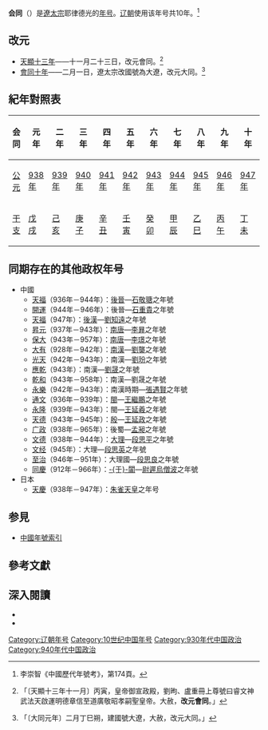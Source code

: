 {{Eranamebox|年号=会同
|起讫时间= 938年十一月－947年正月
|政权=[[辽朝|辽朝]]
|帝王= [[遼太宗|遼太宗]]耶律德光
|历时=10年
|timeline= <timeline>
ImageSize  = width:200 height:50
PlotArea   = width:180 height:30 left:10 bottom:20
TimeAxis   = orientation:horizontal
DateFormat = yyyy
Period     = from:916 till:1125
AlignBars  = early
ScaleMajor = increment:50 start:916
Colors =
  id:canvas value:rgb(1,1,0.85)
BackgroundColors = canvas:canvas
PlotData =
  width:15 color:black
  bar:era from:start till:end
  bar:era from:938 till:947 color:red
</timeline>
|说明= <span style="color: red">会同</span>在'''辽代'''时期的位置。
}}
'''会同'''（{{kj|938年|十一月|947年|正月}}）是[[遼太宗|遼太宗]]耶律德光的[[年号|年号]]。[[辽朝|辽朝]]使用该年号共10年。<ref>李崇智《中國歷代年號考》，第174頁。</ref>

==改元==
*[[938年|天顯十三年]]——十一月二十三日，改元會同。<ref>{{cite wikisource|title=遼史本紀第四太宗下|last=脫脫|wslink=zh:遼史/卷4}}「〔天顯十三年十一月〕丙寅，皇帝御宣政殿，劉昫、盧重冊上尊號曰睿文神武法天啟運明德章信至道廣敬昭孝嗣聖皇帝。大赦，'''改元會同'''。」</ref>
*[[947年|會同十年]]——二月一日，遼太宗改國號為大遼，改元大同。<ref>{{cite wikisource|title=遼史本紀第四太宗下|last=脫脫|wslink=zh:遼史/卷4}}「〔大同元年〕二月丁巳朔，建國號大遼，大赦，改元大同。」</ref>

==紀年對照表==
{| class="wikitable"  style="text-align:center"
!会同!!元年!!二年!!三年!!四年!!五年!!六年!!七年!!八年!!九年!!十年
|-
![[公元|公元]]
|[[938年|938年]]||[[939年|939年]]||[[940年|940年]]||[[941年|941年]]||[[942年|942年]]||[[943年|943年]]||[[944年|944年]]||[[945年|945年]]||[[946年|946年]]||[[947年|947年]]
|-
![[干支|干支]]
|[[戊戌|戊戌]]||[[己亥|己亥]]||[[庚子|庚子]]||[[辛丑|辛丑]]||[[壬寅|壬寅]]||[[癸卯|癸卯]]||[[甲辰|甲辰]]||[[乙巳|乙巳]]||[[丙午|丙午]]||[[丁未|丁未]]
|}

==同期存在的其他政权年号==
*中國
**[[天福_(后晋)|天福]]（936年－944年）：[[後晉|後晉]]—[[石敬瑭|石敬瑭]]之年號
**[[开运_(后晋)|開運]]（944年－946年）：後晉—[[石重貴|石重貴]]之年號
**[[天福_(后晋)|天福]]（947年）：[[後漢|後漢]]—[[劉知遠|劉知遠]]之年號
**[[昇元|昇元]]（937年－943年）：[[南唐|南唐]]—[[李昪|李昪]]之年號
**[[保大_(南唐)|保大]]（943年－957年）：[[南唐|南唐]]—[[李璟_(南唐)|李璟]]之年號
**[[大有_(年號)|大有]]（928年－942年）：[[南汉|南漢]]—[[劉龑|劉龑]]之年號
**[[光天_(南汉)|光天]]（942年－943年）：南漢—[[劉玢|劉玢]]之年號
**[[應乾|應乾]]（943年）：南漢—[[劉晟|劉晟]]之年號
**[[乾和|乾和]]（943年－958年）：南漢—劉晟之年號
**[[永乐_(张遇贤)|永樂]]（942年－943年）：南漢時期—[[張遇賢|張遇賢]]之年號
**[[通文|通文]]（936年－939年）：[[闽国|閩]]—[[王繼鵬|王繼鵬]]之年號
**[[永隆_(闽)|永隆]]（939年－943年）：閩—[[王延羲|王延羲]]之年號
**[[天德_(闽)|天德]]（943年－945年）：[[闽国|殷]]—[[王延政|王延政]]之年號
**[[广政|广政]]（938年－965年）：後蜀—[[孟昶|孟昶]]之年號
**[[文德_(大理)|文德]]（938年－944年）：[[大理國|大理]]—[[段思平|段思平]]之年號
**[[文经|文经]]（945年）：大理—[[段思英|段思英]]之年號
**[[至治_(大理)|至治]]（946年－951年）：大理國—[[段思良|段思良]]之年號
**[[同慶_(于闐)|同慶]]（912年－966年）：[[于阗|-{于}-闐]]—[[尉遲烏僧波|尉遲烏僧波]]之年號
*日本
**[[天慶_(日本)|天慶]]（938年－947年）：[[朱雀天皇|朱雀天皇]]之年号

==参見==
*[[中国年号列表#遼|中國年號索引]]

==參考文獻==
{{Reflist}}

==深入閱讀==
<div>
*{{Cite book|author=[[李崇智|李崇智]]|title=中國歷代年號考|format=|url=|date=2004年12月|publisher=中華書局|location=北京|id=ISBN 7101025129}}
*{{Cite book|author=[[鄧洪波|鄧洪波]]|title=東亞歷史年表|format=pdf|url=http://www.eastasia.ntu.edu.tw/chinese/05_a04.htm|date=2005年3月|publisher=國立臺灣大學東亞經典與文化研究計劃|location=臺北|id=ISBN 9789860005189|access-date=2021-11-26|archive-date=2007-08-25|archive-url=https://web.archive.org/web/20070825002742/http://www.eastasia.ntu.edu.tw/chinese/05_a04.htm|dead-url=yes}}
</div>

{{年号|[[天显|天显]]|[[中国年号列表|辽朝年号]]|[[大同_(辽朝)|大同]]}}
{{辽朝年号}}

[[Category:辽朝年号|Category:辽朝年号]]
[[Category:10世纪中国年号|Category:10世纪中国年号]]
[[Category:930年代中国政治|Category:930年代中国政治]]
[[Category:940年代中国政治|Category:940年代中国政治]]